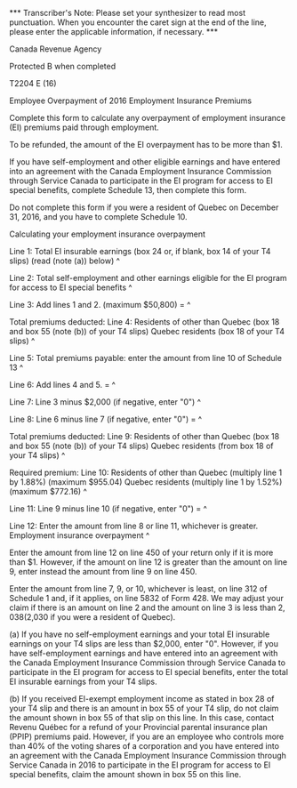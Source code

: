 ﻿*** Transcriber's Note: Please set your synthesizer to read most punctuation. 
When you encounter the caret sign at the end of the line, please enter the 
applicable information, if necessary. *** 
 
Canada Revenue Agency 
 
Protected B when completed 
 
T2204 E (16) 
 
Employee Overpayment of 2016 Employment Insurance Premiums 
 
Complete this form to calculate any overpayment of employment insurance (EI) 
premiums paid through employment. 
 
To be refunded, the amount of the EI overpayment has to be more than $1. 
 
If you have self-employment and other eligible earnings and have entered into 
an agreement with the Canada Employment Insurance Commission through Service 
Canada to participate in the EI program for access to EI special benefits, 
complete Schedule 13, then complete this form. 
 
Do not complete this form if you were a resident of Quebec on December 31, 
2016, and you have to complete Schedule 10. 
 
Calculating your employment insurance overpayment 
 
Line 1: Total EI insurable earnings (box 24 or, if blank, box 14 of your T4 
slips) (read (note (a)) below) ^
 
Line 2: Total self-employment and other earnings eligible for the EI program 
for access to EI special benefits ^
 
Line 3: Add lines 1 and 2. (maximum $50,800) = ^
 
Total premiums deducted: 
Line 4: Residents of other than Quebec (box 18 and box 55 (note (b)) of your 
T4 slips) Quebec residents (box 18 of your T4 slips) ^
 
Line 5: Total premiums payable: enter the amount from line 10 of Schedule 13 
^
 
Line 6: Add lines 4 and 5. = ^
 
Line 7: Line 3 minus $2,000 (if negative, enter "0") ^
 
Line 8: Line 6 minus line 7 (if negative, enter "0") = ^
 
Total premiums deducted: 
Line 9: Residents of other than Quebec (box 18 and box 55 (note (b)) of your 
T4 slips) Quebec residents (from box 18 of your T4 slips) ^
 
Required premium: 
Line 10: Residents of other than Quebec (multiply line 1 by 1.88%) (maximum 
$955.04) Quebec residents (multiply line 1 by 1.52%) (maximum $772.16) ^
 
Line 11: Line 9 minus line 10 (if negative, enter "0") = ^
 
Line 12: Enter the amount from line 8 or line 11, whichever is greater. 
Employment insurance overpayment ^
 
Enter the amount from line 12 on line 450 of your return only if it is more 
than $1. However, if the amount on line 12 is greater than the amount on line 
9, enter instead the amount from line 9 on line 450. 
 
Enter the amount from line 7, 9, or 10, whichever is least, on line 312 of 
Schedule 1 and, if it applies, on line 5832 of Form 428. We may adjust your 
claim if there is an amount on line 2 and the amount on line 3 is less than 
$2,038 ($2,030 if you were a resident of Quebec). 
 
(a) If you have no self-employment earnings and your total EI insurable 
earnings on your T4 slips are less than $2,000, enter "0". However, if you 
have self-employment earnings and have entered into an agreement with the 
Canada Employment Insurance Commission through Service Canada to participate 
in the EI program for access to EI special benefits, enter the total EI 
insurable earnings from your T4 slips. 
 
(b) If you received EI-exempt employment income as stated in box 28 of your 
T4 slip and there is an amount in box 55 of your T4 slip, do not claim the 
amount shown in box 55 of that slip on this line. In this case, contact 
Revenu Québec for a refund of your Provincial parental insurance plan (PPIP) 
premiums paid. However, if you are an employee who controls more than 40% of 
the voting shares of a corporation and you have entered into an agreement 
with the Canada Employment Insurance Commission through Service Canada in 
2016 to participate in the EI program for access to EI special benefits, 
claim the amount shown in box 55 on this line.
